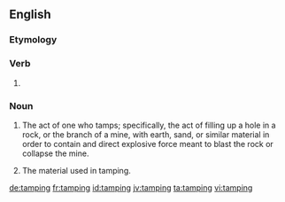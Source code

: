 ==English==

===Etymology===
{{suffix|en|tamp|ing}}

===Verb===
{{head|en|present participle}}

# {{present participle of|tamp|lang=en|nocat=1}}

===Noun===
{{en-noun|~}}

#{{senseid|en|fill}}The act of one who tamps; specifically, the act of filling up a hole in a rock, or the branch of a mine, with earth, sand, or similar material in order to contain and direct explosive force meant to blast the rock or collapse the mine.
# {{senseid|en|material}}The material used in tamping.

[[de:tamping]]
[[fr:tamping]]
[[id:tamping]]
[[jv:tamping]]
[[ta:tamping]]
[[vi:tamping]]